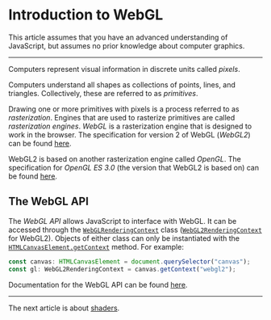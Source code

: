 # Introduction to WebGL

This article assumes that you have an advanced understanding of JavaScript, but assumes no prior knowledge about computer graphics.

---

Computers represent visual information in discrete units called _pixels_.

Computers understand all shapes as collections of points, lines, and triangles. Collectively, these are referred to as _primitives_.

Drawing one or more primitives with pixels is a process referred to as _rasterization_. Engines that are used to rasterize primitives are called _rasterization engines_. _WebGL_ is a rasterization engine that is designed to work in the browser. The specification for version 2 of WebGL (_WebGL2_) can be found [here](https://registry.khronos.org/webgl/specs/latest/2.0/).

WebGL2 is based on another rasterization engine called _OpenGL_. The specification for _OpenGL ES 3.0_ (the version that WebGL2 is based on) can be found [here](https://registry.khronos.org/OpenGL/specs/es/3.0/es_spec_3.0.pdf).

## The WebGL API

The _WebGL API_ allows JavaScript to interface with WebGL. It can be accessed through the [`WebGLRenderingContext`](https://developer.mozilla.org/en-US/docs/Web/API/WebGLRenderingContext) class ([`WebGL2RenderingContext`](https://developer.mozilla.org/en-US/docs/Web/API/WebGL2RenderingContext) for WebGL2). Objects of either class can only be instantiated with the [`HTMLCanvasElement.getContext`](https://developer.mozilla.org/en-US/docs/Web/API/HTMLCanvasElement/getContext) method. For example:

```ts
const canvas: HTMLCanvasElement = document.querySelector("canvas");
const gl: WebGL2RenderingContext = canvas.getContext("webgl2");
```

Documentation for the WebGL API can be found [here](https://developer.mozilla.org/en-US/docs/Web/API/WebGL_API).

---

The next article is about [shaders](/a/webgl/shaders).
